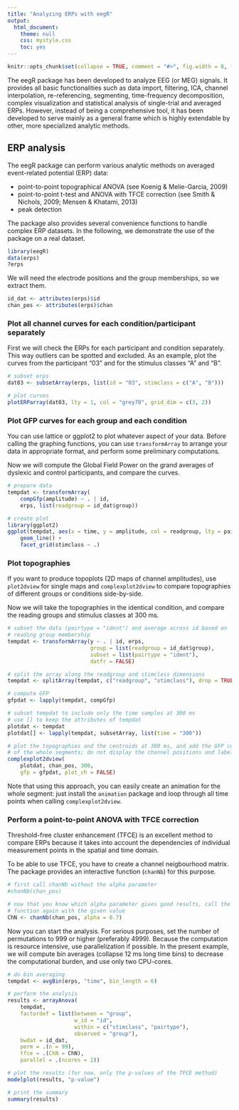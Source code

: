 ```yaml
---
title: "Analyzing ERPs with eegR"
output:
  html_document:
    theme: null
    css: mystyle.css
    toc: yes
---
```


<!--
%\VignetteEngine{knitr::rmarkdown}
%\VignetteIndexEntry{Analyzing ERPs with eegR}
-->

```r
knitr::opts_chunk$set(collapse = TRUE, comment = "#>", fig.width = 8, fig.height = 8)
```

The eegR package has been developed to analyze EEG (or MEG) signals. It provides all basic functionalities such as data import, filtering, ICA, channel interpolation, re-referencing, segmenting, time-frequency decomposition, complex visualization and statistical analysis of single-trial and averaged ERPs. However, instead of being a comprehensive tool, it has been developed to serve mainly as a general frame which is highly extendable by other, more specialized analytic methods.

## ERP analysis

The eegR package can perform various analytic methods on averaged event-related potential (ERP) data:

- point-to-point topographical ANOVA (see Koenig & Melie-Garcia, 2009)
- point-to-point t-test and ANOVA with TFCE correction (see Smith & Nichols, 2009; Mensen & Khatami, 2013)
- peak detection

The package also provides several convenience functions to handle complex ERP datasets.
In the following, we demonstrate the use of the package on a real dataset.

```r
library(eegR)
data(erps)
?erps
```

We will need the electrode positions and the group memberships, so we extract them.
```r
id_dat <- attributes(erps)$id
chan_pos <- attributes(erps)$chan
```

### Plot all channel curves for each condition/participant separately
First we will check the ERPs for each participant and condition separately. This way
outliers can be spotted and excluded. As an example, plot the curves from the participant
"03" and for the stimulus classes "A" and "B".

```r
# subset erps 
dat03 <- subsetArray(erps, list(id = "03", stimclass = c("A", "B")))

# plot curves
plotERParray(dat03, lty = 1, col = "grey70", grid_dim = c(3, 2))
```

### Plot GFP curves for each group and each condition

You can use lattice or ggplot2 to plot whatever aspect of your data. Before calling the
graphing functions, you can use `transformArray` to arrange your data in appropriate format, and perform some preliminary computations.

Now we will compute the Global Field Power on the grand averages of dyslexic and
control participants, and compare the curves. 

```r
# prepare data
tempdat <- transformArray(
    compGfp(amplitude) ~ . | id, 
    erps, list(readgroup = id_dat$group))

# create plot
library(ggplot2)
ggplot(tempdat, aes(x = time, y = amplitude, col = readgroup, lty = pairtype)) + 
    geom_line() + 
    facet_grid(stimclass ~ .)
```

### Plot topographies

If you want to produce topoplots (2D maps of channel amplitudes), use `plot2dview` for
single maps and `complexplot2dview` to compare topographies of different groups or 
conditions side-by-side.

Now we will take the topographies in the identical condition, and compare the
reading groups and stimulus classes at 300 ms.

```r
# subset the data (pairtype = "ident") and average across id based on 
# reading group membership
tempdat <- transformArray(y ~ . | id, erps, 
                          group = list(readgroup = id_dat$group), 
                          subset = list(pairtype = "ident"), 
                          datfr = FALSE)

# split the array along the readgroup and stimclass dimensions
tempdat <- splitArray(tempdat, c("readgroup", "stimclass"), drop = TRUE)

# compute GFP
gfpdat <- lapply(tempdat, compGfp)

# subset tempdat to include only the time samples at 300 ms
# use [] to keep the attributes of tempdat
plotdat <- tempdat
plotdat[] <- lapply(tempdat, subsetArray, list(time = "300"))

# plot the topographies and the centroids at 300 ms, and add the GFP curves 
# of the whole segments; do not display the channel positions and labels
complexplot2dview(
    plotdat, chan_pos, 300, 
    gfp = gfpdat, plot_ch = FALSE)
```

Note that using this approach, you can easily create an animation for the whole segment:
just install the `animation` package and loop through all time points when calling
`complexplot2dview`.

### Perform a point-to-point ANOVA with TFCE correction

Threshold-free cluster enhancement (TFCE) is an excellent method to compare ERPs because
it takes into account the dependencies of individual measurement points in the spatial 
and time domain. 

To be able to use TFCE, you have to create a channel neigbourhood matrix. The package 
provides an interactive function (`chanNb`) for this purpose.

```r
# first call chanNb without the alpha parameter
#chanNb(chan_pos)

# now that you know which alpha parameter gives good results, call the 
# function again with the given value
ChN <- chanNb(chan_pos, alpha = 0.7)
```

Now you can start the analysis. For serious purposes, set the number of permutations to 999 or higher (preferably 4999). Because the computation is resource intensive, use parallelization if possible. In the present example, we will compute bin averages (collapse 12 ms long time bins) to decrease the computational burden, and use only two CPU-cores.

```r
# do bin averaging
tempdat <- avgBin(erps, "time", bin_length = 6)

# perform the analysis
results <- arrayAnova(
    tempdat, 
    factordef = list(between = "group",
                     w_id = "id", 
                     within = c("stimclass", "pairtype"),
                     observed = "group"),
    bwdat = id_dat, 
    perm = .(n = 99), 
    tfce = .(ChN = ChN),
    parallel = .(ncores = 2))

# plot the results (for now, only the p-values of the TFCE method)
modelplot(results, "p-value")

# print the summary
summary(results)
```


